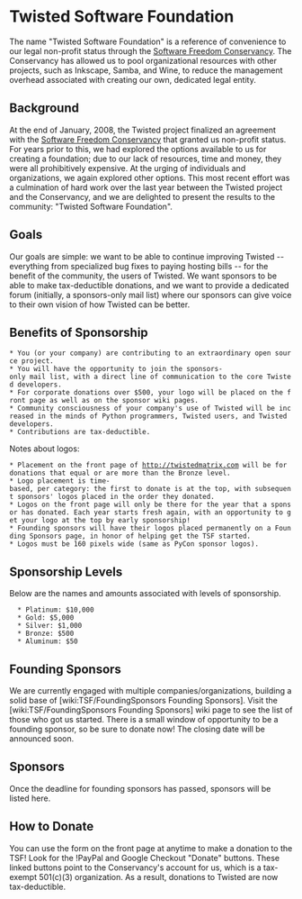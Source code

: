 = Twisted Software Foundation =

The name "Twisted Software Foundation" is a reference of convenience to our legal non-profit status through the [http://conservancy.softwarefreedom.org/ Software Freedom Conservancy]. The Conservancy has allowed us to pool organizational resources with other projects, such as Inkscape, Samba, and Wine, to reduce the management overhead associated with creating our own, dedicated legal entity.

== Background ==

At the end of January, 2008, the Twisted project finalized an agreement with the [http://conservancy.softwarefreedom.org/ Software Freedom Conservancy] that granted us non-profit status. For years prior to this, we had explored the options available to us for creating a foundation; due to our lack of resources, time and money, they were all prohibitively expensive. At the urging of individuals and organizations, we again explored other options. This most recent effort was a culmination of hard work over the last year between the Twisted project and the Conservancy, and we are delighted to present the results to the community: "Twisted Software Foundation".

== Goals ==

Our goals are simple: we want to be able to continue improving Twisted -- everything from specialized bug fixes to paying hosting bills -- for the benefit of the community, the users of Twisted. We want sponsors to be able to make tax-deductible donations, and we want to provide a dedicated forum (initially, a sponsors-only mail list) where our sponsors can give voice to their own vision of how Twisted can be better.

== Benefits of Sponsorship ==

 * You (or your company) are contributing to an extraordinary open source project.
 * You will have the opportunity to join the sponsors-only mail list, with a direct line of communication to the core Twisted developers.
 * For corporate donations over $500, your logo will be placed on the front page as well as on the sponsor wiki pages.
 * Community consciousness of your company's use of Twisted will be increased in the minds of Python programmers, Twisted users, and Twisted developers.
 * Contributions are tax-deductible.

Notes about logos:
 * Placement on the front page of http://twistedmatrix.com will be for donations that equal or are more than the Bronze level.
 * Logo placement is time-based, per category: the first to donate is at the top, with subsequent sponsors' logos placed in the order they donated.
 * Logos on the front page will only be there for the year that a sponsor has donated. Each year starts fresh again, with an opportunity to get your logo at the top by early sponsorship!
 * Founding sponsors will have their logos placed permanently on a Founding Sponsors page, in honor of helping get the TSF started.
 * Logos must be 160 pixels wide (same as PyCon sponsor logos).


== Sponsorship Levels ==

Below are the names and amounts associated with levels of sponsorship. 

   * Platinum: $10,000
   * Gold: $5,000
   * Silver: $1,000
   * Bronze: $500
   * Aluminum: $50

== Founding Sponsors ==

We are currently engaged with multiple companies/organizations, building a solid base of [wiki:TSF/FoundingSponsors Founding Sponsors]. Visit the [wiki:TSF/FoundingSponsors Founding Sponsors] wiki page to see the list of those who got us started. There is a small window of opportunity to be a founding sponsor, so be sure to donate now! The closing date will be announced soon.

== Sponsors ==

Once the deadline for founding sponsors has passed, sponsors will be listed here.

== How to Donate ==

You can use the form on the front page at anytime to make a donation to the TSF! Look for the !PayPal and Google Checkout "Donate" buttons. These linked buttons point to the Conservancy's account for us, which is a tax-exempt 501(c)(3) organization. As a result, donations to Twisted are now tax-deductible.

